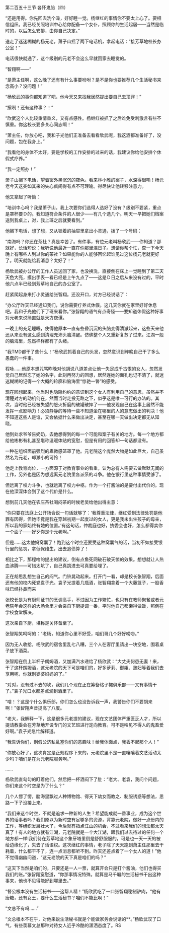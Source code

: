 

第二百五十三节 各怀鬼胎（四）

“还是用得。你先回去洗个澡，好好睡一觉。杨继红的事情你不要太上心了。要相信组织。我已经关照培训中心给你配备一个女仆，照顾你的生活起居――当然是临时的，以后怎么安排，由你自己决定。”

送走了迷迷糊糊的杨元老，萧子山摇了两下电话机，拿起电话：“接芳草地校长办公室！”

电话很快就通了，这个级别的元老不会这么早就回家去睡觉的。

“智翔啊――”

“是萧主任啊，这么晚了还有有什么事要吩咐？是不是你也要推荐几个生活秘书来念高小？没问题！”

“杨欣武的事你都知道了吧，他今天又来找我居然提出要自己去顶罪！”

“擦咧！还有这种事？！”

“欣武这个人比较重情重义，又有点感性。杨继红被抓了之后难免受刺激言有些不慎重。你这校长要多关心同志啊！”

“萧主任，你放心吧，我和子光他们正准备去看看欣武呢，我这酒都准备好了，没问题，包在我身上。”

“我看他的身体不太好，要是学校的工作安排的过来的话，我建议你给他安排个休假式疗养。”

“我一定照办！”

萧子山搁下电话，望着窗外黑沉沉的夜色。看来林小雅的案子，水深得很嘞！杨元老今天这突如其来的失心疯闹得有点不可理喻。得尽快让他转移注意力。

他又拿起了听筒：

“培训中心吗？我是萧子山。我上次要你们选得人选好了没有？级别不要紧，重点是罩杯要Ｄ的。我知道符合条件的人很少――有几个选几个。明天一早把她们档案送到我桌上，对，我上班之后就要看到。”

他搁下电话，想了想，又从锁着的抽屉里拿出小灵通，拨了一个号码：

“南海吗？你还在茶社？真是幸苦了。有件事，有位元老叫杨欣武――你知道？那就好，长话短说：我听说他最近一直在你那里混日子。想请你帮个忙，查一下今天晚上有哪些人到过你的茶社？如果能你的人能够回忆起谁见过这位杨元老就更好了。明天就能给我消息？太好了！”

杨欣武被办公厅的工作人员送回了家，也没换洗，直接倒在床上一觉睡到了第二天天色大亮，摸出手表一看已经是上午九点了――这是Ｄ日之后从来没有过的，平时他六点半已经到芳草地自己的办公室了。

赶紧爬起身来打小灵通给张智翔。还没开口，对方已经说话了：

“办公厅昨天已经通知我们，说你需要疗养式休假。这几天你就在家里好好休息吧。我和子光他们下了班来看你。”张智翔的语气有点奇怪――要知道休假这种好事对元老来说简直就是天方夜谭。

一晚上的充足睡眠，使得他原本一直有些昏沉沉的头脑变得清澈起来，这些天来他还从来没有这么感到清理充沛头脑清醒。仿佛整个人又重新复苏了过来。江湖一般的脑海里，忽然样样都有了头绪。

“我TMD都干了些什么！”杨欣武抓着自己的头发，忽然意识到昨晚自己干了多么愚蠢的一件事。

程咏……他原本想咒骂昨晚对他胡说八道差点让他一失足成千古恨的女人，忽然发觉自己居然忘了她的名字，此刻再努力的回想，居然连她的面孔也记不清了，就迷迷糊糊的记得一个大概的轮廓和脑海里“惊艳一瞥”的感受。

现在回想起来，他当时也隐隐约约的意识到这个女人有利用自己的意思，虽然并不清楚对方的动机何在，然而当时走投无路之下，似乎这是唯一可行的办法的。其次，当时他已经被失望的怒火折磨的破罐破摔了――他发现自己在这事上居然不能发挥一点影响力！必须静静的等待一些不知道坐在哪里的人的意志做出的判决！他不知道这些人是谁，又会依据什么来做出决定，甚至在哪一天做出决定都无从知晓。

他到处求爷爷告奶奶，去他想得到的每一个可能和案子有关的地方。每一个地方都给他彬彬有礼甚至堪称温暖体贴的宽慰，但是有用的回答却一句话都没有。

一种在组织面前强烈的卑微感笼罩了他。元老院这个庞然大物是如此巨大，自己虽然名为元老，却渺小的可怜！

他走上教育岗位，一方面源于对教育事业的看重，认为总有人需要去做默默无闻的工作，另外也是因为想远离元老院里各派系的斗争。他在银行里这种事情受够了。

但远离了权力斗争，也就远离了权力中枢。作为一个打酱油的是要付出代价的。现在他深深体会到了这个代价是什么。

想到前几天他在农庄茶社喝闷茶的时候老吴给他出得主意：

“你只要在法庭上公开场合说一句话就够了：‘我尊重法律，继红受到法律处罚是他罪有因得，但她毕竟是我在穿越初期一起度过的女人，更是我未出生孩子的母亲，所以我的家始终有她的位置。’有这句话，仲裁庭也好，执委会也好，怎么都得卖你一个面子――好歹你是个元老啊。”

但是……这太他妈窝囊了！跑到这个时空还要受这种窝囊气的话，当初不如接受银行里的惩罚，拿低保维生，出去追债算了！

相比之下，那程啥的提出的建议，倒有点鱼死网破石破天惊的效果。想想就让人热血沸腾――可惜太坑了，自己真跳进去可真要给埋了。

正在胡思乱想生自己的闷气。门铃晃动起来。打开门一看，却是校长张智翔，后面还有他的校内死党袁子光。袁子光提着几瓶酒，张智翔拿着一个大藤篮子，一股香味已经扑鼻而来

张校长是为有厨师证书的烹调高手，不过因为工作繁忙，也只有在教师聚餐或者元老院年会这样的大场合里才会亲自下厨提调一番，平时他自己都懒得做饭，照例在学校食堂解决。

这次亲自下厨，堪称是关怀备至了。

张智翔笑呵呵的：“老杨，知道你心里不好受，咱们哥几个好好唠唠。”

因为无人收拾，杨欣武的宿舍里乱七八糟，三个人在客厅里请出一块空地，围着桌子放下酒菜。

张智翔在倒上半杯子朗姆酒，又加满汽水递给了杨欣武：“大丈夫何患无妻！来，干了这杯朗姆酒，这元老院的天下可是咱们的，好多萝莉、御姐、熟妇等着我们去享用呢，你就别婆婆妈妈的了。”

“对对，没有过不去的坎，我们几个现在正在筹备格子裙俱乐部――又有事情干了。”袁子光口水都差点滴到酒里了。

“啥！？这是个什么俱乐部，你们怎么也没告诉我一声，我警告你们不要胡来啊！”张智翔声音提高了八度。

“老大，我解释一下，这是很多元老提的建议，现在文艺团体严重匮乏人才，所以提请教委会在芳草地开设专门的文艺班进行定向教育。可不是啥见不得人的鬼畜爱好啊。”袁子光急忙解释道。

“我告诉你们，别假公济私乱塞你们的恶趣味！给我体面点，我丢不起那个人！”

“你放心好了，这次肯定是正规程序下来的，元老院里不是一直嚷嚷着文艺活动太少吗？咱们是在为元老院服务啊。”

……

杨欣武直勾勾的盯着他们，然后把一杯酒闷下了肚：“老大、老袁，我问个问题，你们来这个时空是为了什么？”

几个人愣了愣，脑海里飘过人种博物馆、得天下幼女而教之、制服诱惑等想法，思路一下子没接上来。

“我们来这个时空，不就是追求一种新的人生？希望能成就一番事业，成为这个世界的话事者吗？我们原以为新时空有足够多的资源，背靠元老院，做好一点份内的工作，等组织发展壮大了，今后就有指点江山的机会，不过看来我们的想法都太天真了！有人的地方就有江湖，元老院就是一个大江湖，跟我们过去待过的任何一个地方都一样!我们待在芳草地这个象牙塔里倒是舒舒服服的，可是也一天一天的被给边缘化了，失去了话语权。这次继红的事情，老子除了天天跑到萧主任那里去干耗着，什么都干不了，连一点消息都听不到。昨天还差点着了一个女人的道！”他不觉得幽幽问道，“这元老院的天下真是咱们的吗？”

“这天下当然是咱们的，只要还是一人一票，就算开会只是打个酱油，他们也得买我们的账。”张智翔宽慰道，“你那事情况特殊。就算是马千瞩的生活秘书干出这种事来，他也不见得能好到哪里去。”

“督公根本没有生活秘书――这帮人精！”杨欣武吃了一口张智翔秘制驴肉，“他有唐糖，还有女王，要什么生活秘书？咱们不能比啊！”

“文总不有吗……”

“文总根本不在乎，对他来说生活秘书就是个能做家务会说话的**。”杨欣武叹了口气，有些羡慕文总那种对待女人近乎冷酷的潇洒态度了。RS

